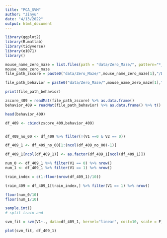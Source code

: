 ```yaml
---
title: "PCA_SVM"
author: "Jinyu"
date: "4/13/2022"
output: html_document
---
```




```r
library(ggplot2)
library(R.matlab)
library(tidyverse)
library(e1071)
library()
```


```r
mouse_name_zero_maze = list.files(path = "data/Zero_Maze/", pattern="*_*")
mouse_name_zero_maze
file_path_zscore = paste0("data/Zero_Maze/",mouse_name_zero_maze[1],"/Day_1/Trial_001_0/binned_zscore.mat")

file_path_behavior = paste0("data/Zero_Maze/",mouse_name_zero_maze[1],"/Day_1/Trial_001_0/binned_behavior.mat")

print(file_path_behavior)

zscore_409 = readMat(file_path_zscore) %>% as.data.frame()
behavior_409 = readMat(file_path_behavior) %>% as.data.frame() %>% t() %>% as.data.frame()

head(behavior_409)

df_409 <- cbind(zscore_409,behavior_409)


df_409_no_00 <- df_409 %>% filter(!(V1 ==0 & V2 == 0))
```


```r

df_409_1 <- df_409_no_00[1:(ncol(df_409_no_00)-1)]

df_409_1[ncol(df_409_1)] <- as.factor(df_409_1[ncol(df_409_1)])

num_0 <- df_409_1 %>% filter(V1 == 0) %>% nrow()
num_1 <- df_409_1 %>% filter(V1 == 1) %>% nrow()

train_index = c(1:floor(nrow(df_409_1)/10))

train_409 = df_409_1[train_index,] %>% filter(V1 == 1) %>% nrow()

floor(num_0/10)
floor(num_1/10)

sample.int()
# split train and 
```

```r
svm_fit = svm(V1~., data=df_409_1, kernel="linear", cost=10, scale = F)

plot(svm_fit, df_409_1)
```


